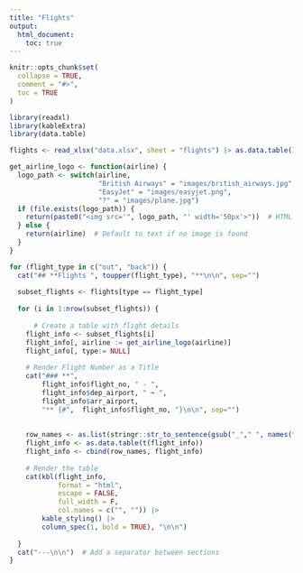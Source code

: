 ```yaml
---
title: "Flights"
output:
  html_document:
    toc: true
---
```


```r
knitr::opts_chunk$set(
  collapse = TRUE,
  comment = "#>",
  toc = TRUE
)
```

```r
library(readxl)
library(kableExtra)
library(data.table)

flights <- read_xlsx("data.xlsx", sheet = "flights") |> as.data.table()
```

```r
get_airline_logo <- function(airline) {
  logo_path <- switch(airline, 
                      "British Airways" = "images/british_airways.jpg",
                      "EasyJet" = "images/easyjet.png",
                      "?" = "images/plane.jpg")
  if (file.exists(logo_path)) {
    return(paste0("<img src='", logo_path, "' width='50px'>"))  # HTML image tag
  } else {
    return(airline)  # Default to text if no image is found
  }
}

for (flight_type in c("out", "back")) {
  cat("## **Flights ", toupper(flight_type), "**\n\n", sep="")
  
  subset_flights <- flights[type == flight_type]
  
  for (i in 1:nrow(subset_flights)) {
    
      # Create a table with flight details
    flight_info <- subset_flights[i]
    flight_info[, airline := get_airline_logo(airline)]
    flight_info[, type:= NULL]
    
    # Render Flight Number as a Title
    cat("### **", 
        flight_info$flight_no, " - ", 
        flight_info$dep_airport, " ➡️ ",
        flight_info$arr_airport,
        "** {#",  flight_info$flight_no, "}\n\n", sep="")
    
      
    row_names <- as.list(stringr::str_to_sentence(gsub("_"," ", names(flight_info))))
    flight_info <- as.data.table(t(flight_info))
    flight_info <- cbind(row_names, flight_info)
    
    # Render the table
    cat(kbl(flight_info, 
            format = "html", 
            escape = FALSE,
            full_width = F,
            col.names = c("", "")) |> 
        kable_styling() |>
        column_spec(1, bold = TRUE), "\n\n")
    
  }
  cat("---\n\n")  # Add a separator between sections
}
```


